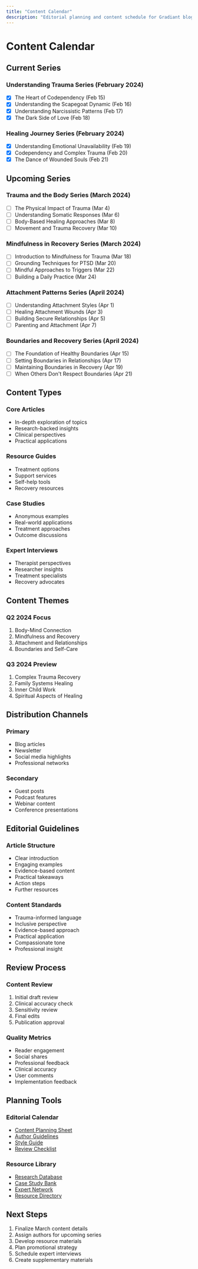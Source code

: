 ```yaml
---
title: "Content Calendar"
description: "Editorial planning and content schedule for Gradiant blog"
---
```


# Content Calendar

## Current Series

### Understanding Trauma Series (February 2024)

- [x] The Heart of Codependency (Feb 15)
- [x] Understanding the Scapegoat Dynamic (Feb 16)
- [x] Understanding Narcissistic Patterns (Feb 17)
- [x] The Dark Side of Love (Feb 18)

### Healing Journey Series (February 2024)

- [x] Understanding Emotional Unavailability (Feb 19)
- [x] Codependency and Complex Trauma (Feb 20)
- [x] The Dance of Wounded Souls (Feb 21)

## Upcoming Series

### Trauma and the Body Series (March 2024)

- [ ] The Physical Impact of Trauma (Mar 4)
- [ ] Understanding Somatic Responses (Mar 6)
- [ ] Body-Based Healing Approaches (Mar 8)
- [ ] Movement and Trauma Recovery (Mar 10)

### Mindfulness in Recovery Series (March 2024)

- [ ] Introduction to Mindfulness for Trauma (Mar 18)
- [ ] Grounding Techniques for PTSD (Mar 20)
- [ ] Mindful Approaches to Triggers (Mar 22)
- [ ] Building a Daily Practice (Mar 24)

### Attachment Patterns Series (April 2024)

- [ ] Understanding Attachment Styles (Apr 1)
- [ ] Healing Attachment Wounds (Apr 3)
- [ ] Building Secure Relationships (Apr 5)
- [ ] Parenting and Attachment (Apr 7)

### Boundaries and Recovery Series (April 2024)

- [ ] The Foundation of Healthy Boundaries (Apr 15)
- [ ] Setting Boundaries in Relationships (Apr 17)
- [ ] Maintaining Boundaries in Recovery (Apr 19)
- [ ] When Others Don't Respect Boundaries (Apr 21)

## Content Types

### Core Articles

- In-depth exploration of topics
- Research-backed insights
- Clinical perspectives
- Practical applications

### Resource Guides

- Treatment options
- Support services
- Self-help tools
- Recovery resources

### Case Studies

- Anonymous examples
- Real-world applications
- Treatment approaches
- Outcome discussions

### Expert Interviews

- Therapist perspectives
- Researcher insights
- Treatment specialists
- Recovery advocates

## Content Themes

### Q2 2024 Focus

1. Body-Mind Connection
2. Mindfulness and Recovery
3. Attachment and Relationships
4. Boundaries and Self-Care

### Q3 2024 Preview

1. Complex Trauma Recovery
2. Family Systems Healing
3. Inner Child Work
4. Spiritual Aspects of Healing

## Distribution Channels

### Primary

- Blog articles
- Newsletter
- Social media highlights
- Professional networks

### Secondary

- Guest posts
- Podcast features
- Webinar content
- Conference presentations

## Editorial Guidelines

### Article Structure

- Clear introduction
- Engaging examples
- Evidence-based content
- Practical takeaways
- Action steps
- Further resources

### Content Standards

- Trauma-informed language
- Inclusive perspective
- Evidence-based approach
- Practical application
- Compassionate tone
- Professional insight

## Review Process

### Content Review

1. Initial draft review
2. Clinical accuracy check
3. Sensitivity review
4. Final edits
5. Publication approval

### Quality Metrics

- Reader engagement
- Social shares
- Professional feedback
- Clinical accuracy
- User comments
- Implementation feedback

## Planning Tools

### Editorial Calendar

- [Content Planning Sheet](planning/content-planning.xlsx)
- [Author Guidelines](planning/author-guidelines.pdf)
- [Style Guide](planning/style-guide.pdf)
- [Review Checklist](planning/review-checklist.pdf)

### Resource Library

- [Research Database](planning/research-database.xlsx)
- [Case Study Bank](planning/case-studies.xlsx)
- [Expert Network](planning/expert-network.xlsx)
- [Resource Directory](planning/resource-directory.xlsx)

## Next Steps

1. Finalize March content details
2. Assign authors for upcoming series
3. Develop resource materials
4. Plan promotional strategy
5. Schedule expert interviews
6. Create supplementary materials
